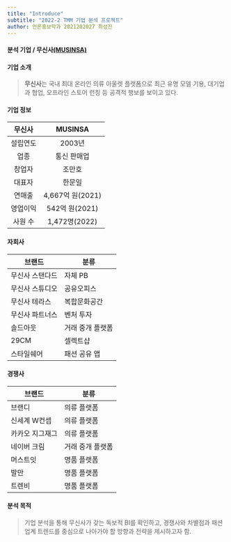 ```yaml
---
title: "Introduce"
subtitle: "2022-2 TMM 기업 분석 프로젝트"
author: 언론홍보학과 2021202027 최성진
---
```


#### 분석 기업 / 무신사[(MUSINSA)](https://www.musinsa.com/app/)

#### 기업 소개
> **무신사**는 국내 최대 온라인 의류 아울렛 플랫폼으로 최근 유명 모델 기용, 대기업과 협업, 오프라인 스토어 런칭 등 공격적 행보를 보이고 있다.

#### 기업 정보
|      무신사     |      MUSINSA     |
|:---------------:|:----------------:|
|     설립연도    |      2003년      |
|       업종      |    통신 판매업   |
|      창업자     |      조만호      |
|      대표자     |      한문일      |
|      연매출     | 4,667억 원(2021) |
|     영업이익    |  542억 원(2021)  |
|      사원 수    |   1,472명(2022)  |

#### 자회사
|      브랜드     |       분류       |
|-----------------|------------------|
| 무신사 스탠다드 |      자체 PB     |
| 무신사 스튜디오 |    공유오피스    |
|  무신사 테라스  |   복합문화공간   |
| 무신사 파트너스 |     벤처 투자    |
|     솔드아웃    | 거래 중개 플랫폼 |
|       29CM      |      셀렉트샵    |
|    스타일쉐어   |   패션 공유 앱   |

#### 경쟁사
|      브랜드     |       분류       |
|-----------------|------------------|
|      브랜디     |    의류 플랫폼   |
|  신세계 W컨셉   |    의류 플랫폼   |
| 카카오 지그재그 |    의류 플랫폼   |
|   네이버 크림   | 거래 중개 플랫폼 |
|     머스트잇    |    명품 플랫폼   |
|       발만      |    명품 플랫폼   |
|      트렌비     |    명품 플랫폼   |


#### 분석 목적
> 기업 분석을 통해 무신사가 갖는 독보적 BI를 확인하고, 경쟁사와 차별점과 패션 업계 트렌드를 중심으로 나아가야 할 방향과 전략을 제시하고자 함.
